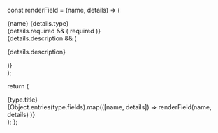 const renderField = (name, details) => (

<div className="py-2 border-b border-gray-200 last:border-0">
  <div className="flex items-start justify-between">
    <div>
      <span className="font-mono text-sm text-blue-600">{name}</span>
      <span className="ml-2 font-mono text-sm text-gray-600">
        {details.type}
      </span>
    </div>
    {details.required && (
      <span className="text-xs text-red-500 font-semibold">required</span>
    )}
  </div>
  {details.description && (
    <p className="mt-1 text-sm text-gray-600">{details.description}</p>
  )}
</div>
);

return (

<div className="bg-white rounded-lg border border-gray-200 p-4 my-4">
  <div className="font-medium text-lg mb-2">{type.title}</div>
  <div className="space-y-1">
    {Object.entries(type.fields).map(([name, details]) =>
      renderField(name, details)
    )}
  </div>
</div>
); };
